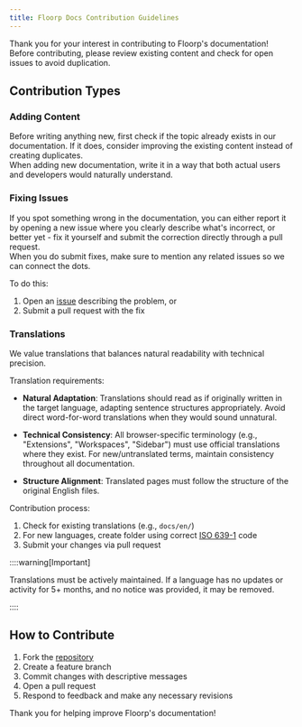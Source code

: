 ```yaml
---
title: Floorp Docs Contribution Guidelines
---
```


Thank you for your interest in contributing to Floorp's documentation!\
 Before contributing, please review existing content and check for open issues to avoid duplication.

## Contribution Types

### Adding Content
Before writing anything new, first check if the topic already exists in our documentation. If it does, consider improving the existing content instead of creating duplicates.\
When adding new documentation, write it in a way that both actual users and developers would naturally understand.

### Fixing Issues
If you spot something wrong in the documentation, you can either report it by opening a new issue where you clearly describe what's incorrect, or better yet - fix it yourself and submit the correction directly through a pull request.\
When you do submit fixes, make sure to mention any related issues so we can connect the dots.

To do this:
1. Open an [issue](https://github.com/Floorp-Projects/floorp-docs-neo/issues/new/choose) describing the problem, or
2. Submit a pull request with the fix

### Translations
We value translations that balances natural readability with technical precision.

Translation requirements:
- **Natural Adaptation**: Translations should read as if originally written in the target language, adapting sentence structures appropriately. Avoid direct word-for-word translations when they would sound unnatural.

- **Technical Consistency**: All browser-specific terminology (e.g., "Extensions", "Workspaces", "Sidebar") must use official translations where they exist. For new/untranslated terms, maintain consistency throughout all documentation.

- **Structure Alignment**: Translated pages must follow the structure of the original English files.


Contribution process:
1. Check for existing translations (e.g., `docs/en/`)
2. For new languages, create folder using correct [ISO 639-1](https://simple.wikipedia.org/wiki/ISO_639-1) code
3. Submit your changes via pull request

::::warning[Important]

Translations must be actively maintained. If a language has no updates or activity for 5+ months, and no notice was provided, it may be removed.

::::

## How to Contribute
1. Fork the [repository](https://github.com/Floorp-Projects/floorp-docs-neo)
2. Create a feature branch
3. Commit changes with descriptive messages
4. Open a pull request
5. Respond to feedback and make any necessary revisions

Thank you for helping improve Floorp's documentation!
